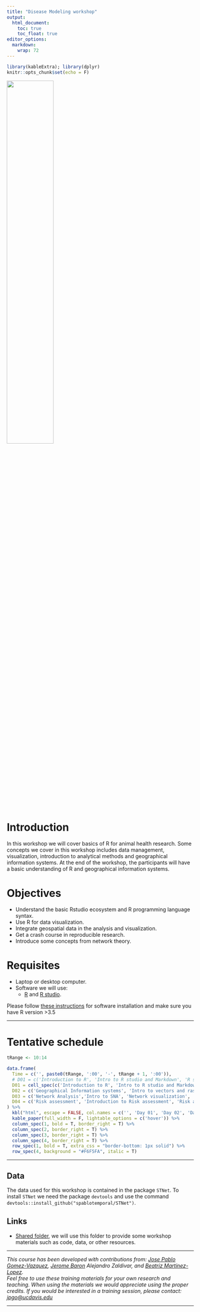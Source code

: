 ```yaml
---
title: "Disease Modeling workshop"
output:
  html_document:
    toc: true
    toc_float: true
editor_options: 
  markdown: 
    wrap: 72
---
```


```r
library(kableExtra); library(dplyr)
knitr::opts_chunk$set(echo = F)
```


<img src="img/cadms-left.png" style="width:50%;position:center"/>

# Introduction

In this workshop we will cover basics of R for animal health research.
Some concepts we cover in this workshop includes data management,
visualization, introduction to analytical methods and geographical
information systems. At the end of the workshop, the participants will
have a basic understanding of R and geographical information systems.

# Objectives

-   Understand the basic Rstudio ecosystem and R programming language
    syntax.
-   Use R for data visualization.
-   Integrate geospatial data in the analysis and visualization.
-   Get a crash course in reproducible research.
-   Introduce some concepts from network theory.\
    <!-- - Identify appropriate statistical test to use for data analysis. -->

# Requisites

-   Laptop or desktop computer.\
-   Software we will use:
    -   [R](https://cloud.r-project.org/) and [R
        studio](https://www.rstudio.com/products/rstudio/).

Please follow [these instructions](0a_R_Intro.html) for software
installation and make sure you have R version \>3.5

<!-- ### Recommended reading -->

<!-- -   Martínez-López B, Perez AM, Sánchez-Vizcaíno JM. Social network -->

<!--     analysis. Review of general concepts and use in preventive -->

<!--     veterinary medicine. Transbound Emerg Dis. 2009 May;56(4):109-20. -->

<!--     doi: 10.1111/j.1865-1682.2009.01073.x. PMID: 19341388. -->

<!-- -   Enright J, Kao RR. Epidemics on dynamic networks. Epidemics. 2018 -->

<!--     Sep;24:88-97. doi: 10.1016/j.epidem.2018.04.003. Epub 2018 Apr 28. -->

<!--     PMID: 29907403. -->

<!-- -   Silk, M.J., Croft, D.P., Delahay, R.J., Hodgson, D.J., Weber, N., -->

<!--     Boots, M. and McDonald, R.A. (2017), The application of statistical -->

<!--     network models in disease research. Methods Ecol Evol, 8: 1026-1041. -->

<!--     <https://doi.org/10.1111/2041-210X.12770> -->

<!-- -   Farine, DR. When to choose dynamic vs. static social network -->

<!--     analysis. J Anim Ecol. 2018; 87: 128-- 138. -->

<!--     <https://doi.org/10.1111/1365-2656.12764> -->

------------------------------------------------------------------------

# Tentative schedule

```r
tRange <- 10:14

data.frame(
  Time = c('', paste0(tRange, ':00', '-', tRange + 1, ':00')),
  # D01 = c('Introduction to R', 'Intro to R studio and Markdown', 'R syntax and the tidyverse', 'Lunch', 'Graphics in R I', 'Graphics in R II'),
  D01 = cell_spec(c('Introduction to R', 'Intro to R studio and Markdown', 'R syntax and the tidyverse', 'Lunch', 'Graphics in R I', 'Graphics in R II'), 'html', link = c('', '1a_Intro_RstudioMarkdown.html', '1b_RandTidyverse.html','', '1c_GraphicsI.html', '')),
  D02 = c('Geographical Information systems', 'Intro to vectors and rasters', 'Manipulating spatial objects and projections', 'Lunch', 'Spatial statistics', 'Cartography'),
  D03 = c('Network Analysis','Intro to SNA', 'Network visualization', 'Lunch', 'Bipartite Networks', 'Dynamic Networks'),
  D04 = c('Risk assessment', 'Introduction to Risk assessment', 'Risk assessment in R I', 'Lunch', 'Risk assessment in R I II', '')
) %>% 
  kbl("html", escape = FALSE, col.names = c('', 'Day 01', 'Day 02', 'Day 03', 'Day 04')) %>%
  kable_paper(full_width = F, lightable_options = c('hover')) %>% 
  column_spec(1, bold = T, border_right = T) %>% 
  column_spec(2, border_right = T) %>% 
  column_spec(3, border_right = T) %>% 
  column_spec(4, border_right = T) %>% 
  row_spec(1, bold = T, extra_css = "border-bottom: 1px solid") %>% 
  row_spec(4, background = "#F6F5FA", italic = T)
```


<!-- -   Day 01: Intro to R -->
<!--     -   Intro to R studio and Markdown <!-- - The interface --> 
<!--         <!-- - Writing documents: pdfs, reports and presentations --> 
<!--     -   R syntax and the tidyverse <!-- - Importing data --> 
<!--         <!-- - Cleaning data --> 
<!--         <!-- - Summary tables and statistics --> 
<!--     -   Graphics in R <!-- - Visualizing distributions  --> 
<!--         <!-- - Plots for continuous data --> 
<!--         <!-- - Plots for categorical data --> 
<!-- -   Day 02: GIS in R -->
<!--     -   Intro to Vectors and Rasters -->
<!--     -   Manipulating spatial objects and projections -->
<!--     -   Spatial statistics -->
<!--     -   Cartography -->
<!-- -   Day 03: Network analysis -->
<!--     -   Static networks -->
<!--     -   Bipartite networks -->
<!--     -   Dynamic networks -->
<!-- -   Day 04: Advanced visualization: Shiny etc.. -->
<!--     -   Intro to shiny -->

------------------------------------------------------------------------

## Data

The data used for this workshop is contained in the package `STNet`. To
install `STNet` we need the package `devtools` and use the command
`devtools::install_github("spablotemporal/STNet")`.

<!-- ------------------------------------------------------------------------ -->

## Links

-   [Shared
    folder](https://ucdavis.box.com/s/65bg7mu85kblruofbkf481ontvuw128e),
    we will use this folder to provide some workshop materials such as
    code, data, or other resources.

<!-- # Post workshop survey -->

<!-- ICAHS -->

<!-- We would appreciate if you take a minute to fill a quick anonymous -->

<!-- survey for feedback. To go to the survey follow [THIS LINK](Survey.html) -->

<!-- https://forms.gle/2NLzs7vLYUdumYjT9 -->

<!-- NIFNAF -->

<!-- We would appreciate if you take a minute to fill a quick anonymous survey for feedback. To go to the survey follow [THIS LINK](https://ucdavis.co1.qualtrics.com/jfe/form/SV_40oI9hjyLzb4W0K) -->

------------------------------------------------------------------------

*This course has been developed with contributions from: [Jose Pablo
Gomez-Vazquez](https://www.spablo-temporal.network), [Jerome
Baron](https://www.researchgate.net/profile/Jerome-Baron-2?_iepl%5Bcontexts%5D%5B0%5D=searchReact&_iepl%5BinteractionType%5D=headerSearchResearcher&_iepl%5Bposition%5D=1&_iepl%5BrgKey%5D=AC%3A19976637&_iepl%5Bquery%5D=jerome%20baron&_sg%5B0%5D=h0qwByBH7jEA9pnkn57dm5DqgHcuF9RNJMTd-1Y79ltjmKk1-oUwMXIy0pcjRE2CnEYq1KdLptyRR6s54PsSQTvSojEvOpxGlpJjg6kuLhyfGh3pNjLchg.RUn0HdO-b7dyxeqozqlU1rJYELS8Vbv-3SOTmOVKfhG2vntyZ18MRQemx2xzjlKdofPhapNFbhW2HCVG1gGhtw&_sg%5B1%5D=LN6moeDNOP7fMtM7A31LTwZ9q27yotxpXtAgTlLmDlxFCvXSd6qjzytmLHphEk7feO7YsBVeJEbTHCewI-A.RUn0HdO-b7dyxeqozqlU1rJYELS8Vbv-3SOTmOVKfhG2vntyZ18MRQemx2xzjlKdofPhapNFbhW2HCVG1gGhtw&_sgd%5B2%20words%5D=1&_sgd%5B10-20%20characters%5D=1)
Alejandro Zaldivar, and [Beatriz
Martinez-Lopez](https://cadms.vetmed.ucdavis.edu/about/director).\
Feel free to use these training materials for your own research and
teaching. When using the materials we would appreciate using the proper
credits. If you would be interested in a training session, please
contact: [jpgo\@ucdavis.edu](mailto:jpgo@ucdavis.edu){.email}*

------------------------------------------------------------------------
